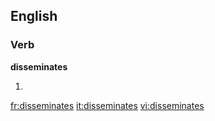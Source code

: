 ==English==

===Verb===
'''disseminates'''

# {{third-person singular of|[[disseminate]]}}

[[fr:disseminates]]
[[it:disseminates]]
[[vi:disseminates]]